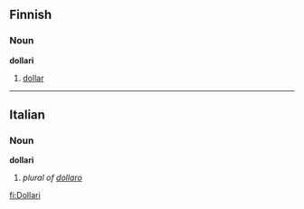 ==Finnish==
===Noun===
'''dollari'''

#[[dollar]]

----
==Italian==
===Noun===
'''dollari'''

#''plural of [[dollaro]]''

[[fi:Dollari]]